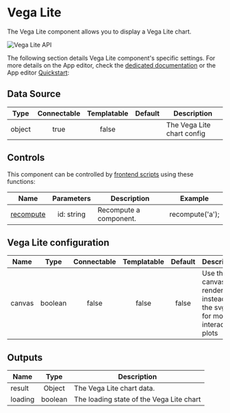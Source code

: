 
# Vega Lite

The Vega Lite component allows you to display a Vega Lite chart.

![Vega Lite API](../../assets/apps/4_app_component_library/vega-lite.png.webp)

The following section details Vega Lite component's specific settings. For more details on the App editor, check the [dedicated documentation](../0_app_editor/index.mdx) or the App editor [Quickstart](../../getting_started/7_apps_quickstart/index.mdx):

<div className="grid grid-cols-2 gap-6 mb-4">
	<DocCard
		color="orange"
		title="App editor Documentation"
		description="The app editor is a low-code builder to create custom User Interfaces with a mix of drag-and-drop and code."
		href="/docs/apps/app_editor"
	/>
	<DocCard
		color="orange"
		title="Apps quickstart"
		description="Learn how to build your first app in a matter of minutes."
		href="/docs/getting_started/apps_quickstart"
	/>
</div>

## Data Source

|  Type  | Connectable | Templatable | Default | Description                |
| :----: | :---------: | :---------: | :-----: | -------------------------- |
| object |    true     |    false    |         | The Vega Lite chart config |

## Controls

This component can be controlled by [frontend scripts](../3_app-runnable-panel.mdx#frontend-scripts) using these functions:

| Name   |        Parameters        | Description          | Example       |
| ------ | :----------------------: | -------------------- | ------------- |
| [recompute](../3_app-runnable-panel.mdx#recompute) | id: string | Recompute a component. | recompute('a'); |

## Vega Lite configuration

| Name   |  Type   | Connectable | Templatable | Default | Description                                                               |
| ------ | :-----: | :---------: | :---------: | :-----: | ------------------------------------------------------------------------- |
| canvas | boolean |    false    |    false    |  false  | Use the canvas renderer instead of the svg one for more interactive plots |

## Outputs

| Name    |  Type   | Description                              |
| ------- | :-----: | ---------------------------------------- |
| result  | Object  | The Vega Lite chart data.                |
| loading | boolean | The loading state of the Vega Lite chart |
